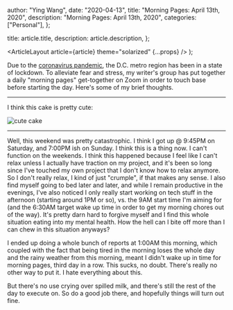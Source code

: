 
  author: "Ying Wang",
  date: "2020-04-13",
  title: "Morning Pages: April 13th, 2020",
  description: "Morning Pages: April 13th, 2020",
  categories: ["Personal"],
};

  title: article.title,
  description: article.description,
};

  <ArticleLayout article={article} theme="solarized" {...props} />
);

Due to the [coronavirus
pandemic](https://en.wikipedia.org/wiki/2019-20_coronavirus_pandemic), the D.C.
metro region has been in a state of lockdown. To alleviate fear and stress, my
writer's group has put together a daily "morning pages" get-together on Zoom in
order to touch base before starting the day. Here's some of my brief thoughts.

---

I think this cake is pretty cute:

![cute cake](/img/posts/2020/04/13/morning_pages.jpg)

---

Well, this weekend was pretty catastrophic. I think I got up @ 9:45PM on
Saturday, and 7:00PM ish on Sunday. I think this is a thing now. I can't
function on the weekends. I think this happened because I feel like I can't
relax unless I actually have traction on my project, and it's been so long since
I've touched my own project that I don't know how to relax anymore. So I don't
really relax, I kind of just "crumple", if that makes any sense. I also find
myself going to bed later and later, and while I remain productive in the
evenings, I've also noticed I only really start working on tech stuff in the
afternoon (starting around 1PM or so), vs. the 9AM start time I'm aiming for
(and the 6:30AM target wake up time in order to get my morning chores out of the
way). It's pretty darn hard to forgive myself and I find this whole situation
eating into my mental health. How the hell can I bite off more than I can chew
in this situation anyways?

I ended up doing a whole bunch of reports at 1:00AM this morning, which coupled
with the fact that being tired in the morning loses the whole day and the rainy
weather from this morning, meant I didn't wake up in time for morning pages,
third day in a row. This sucks, no doubt. There's really no other way to put it.
I hate everything about this.

But there's no use crying over spilled milk, and there's still the rest of the
day to execute on. So do a good job there, and hopefully things will turn out
fine.
